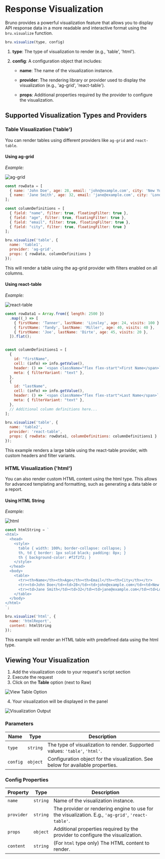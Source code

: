 
# Response Visualization<PremiumBadge />

Bruno provides a powerful visualization feature that allows you to display API response data in a more readable and interactive format using the `bru.visualize` function.
```javascript
bru.visualize(type, config)
```

1. **type**: The type of visualization to render (e.g., 'table', 'html').

2. **config**: A configuration object that includes:

    - **name**: The name of the visualization instance.

    - **provider**: The rendering library or provider used to display the visualization (e.g., 'ag-grid', 'react-table').

    - **props**: Additional properties required by the provider to configure the visualization.

## Supported Visualization Types and Providers

### Table Visualization ('table')

You can render tables using different providers like `ag-grid` and `react-table`.

#### Using **ag-grid**

*Example:*

![ag-grid](/screenshots/visualization/ag-grid.webp)


```javascript
const rowData = [
  { name: 'John Doe', age: 28, email: 'john@example.com', city: 'New York' },
  { name: 'Jane Smith', age: 32, email: 'jane@example.com', city: 'London' }
];

const columnDefinitions = [
  { field: "name", filter: true, floatingFilter: true },
  { field: "age", filter: true, floatingFilter: true },
  { field: "email", filter: true, floatingFilter: true },
  { field: "city", filter: true, floatingFilter: true }
];

bru.visualize('table', {
  name: 'table1',
  provider: 'ag-grid',
  props: { rowData, columnDefinitions }
});
```

This will render a table using the ag-grid provider with filters enabled on all columns.

#### Using **react-table**

*Example:*

![react-table](/screenshots/visualization/react-table.webp)


```javascript
const rowData1 = Array.from({ length: 2500 })
  .map((_) => [
    { firstName: 'Tanner', lastName: 'Linsley', age: 24, visits: 100 },
    { firstName: 'Tandy', lastName: 'Miller', age: 40, visits: 40 },
    { firstName: 'Joe', lastName: 'Dirte', age: 45, visits: 20 },
  ]).flat();


const columnDefinitions1 = [
  {
    id: "firstName",
    cell: (info) => info.getValue(),
    header: () => `<span className="flex flex-start">First Name</span>`,
    meta: { filterVariant: "text" },
  },
  {
    id: "lastName",
    cell: (info) => info.getValue(),
    header: () => `<span className="flex flex-start">Last Name</span>`,
    meta: { filterVariant: "text" },
  },
  // Additional column definitions here...
];

bru.visualize('table', {
  name: 'table2',
  provider: 'react-table',
  props: { rowData: rowData1, columnDefinitions: columnDefinitions1 }
});
```

This example renders a large table using the react-table provider, with custom headers and filter variants.

### HTML Visualization ('html')

You can also render custom HTML content using the html type. This allows for advanced templating and formatting, such as generating a data table or a report.

#### Using **HTML** String

*Example:*

![html](/screenshots/visualization/html.webp)

```javascript
const htmlString = `
<html>
  <head>
    <style>
      table { width: 100%; border-collapse: collapse; }
      th, td { border: 1px solid black; padding: 8px; }
      th { background-color: #f2f2f2; }
    </style>
  </head>
  <body>
    <table>
      <tr><th>Name</th><th>Age</th><th>Email</th><th>City</th></tr>
      <tr><td>John Doe</td><td>28</td><td>john@example.com</td><td>New York</td></tr>
      <tr><td>Jane Smith</td><td>32</td><td>jane@example.com</td><td>London</td></tr>
    </table>
  </body>
</html>
`;

bru.visualize('html', {
  name: 'htmlReport',
  content: htmlString
});
```

This example will render an HTML table with predefined data using the html type.

## Viewing Your Visualization

1. Add the visualization code to your request's script section
2. Execute the request
3. Click on the **Table** option (next to Raw)

![View Table Option](/screenshots/visualization/1-view-table.webp)

4. Your visualization will be displayed in the panel

![Visualization Output](/screenshots/visualization/2-use-table.webp)

### Parameters

| Name     | Type     | Description                                                                                     |
|----------|----------|-------------------------------------------------------------------------------------------------|
| `type`   | `string` | The type of visualization to render. Supported values: `'table'`, `'html'`.                     |
| `config` | `object` | Configuration object for the visualization. See below for available properties.                 |

### Config Properties

| Property   | Type     | Description                                                                                     |
|------------|----------|-------------------------------------------------------------------------------------------------|
| `name`     | `string` | Name of the visualization instance.                                                             |
| `provider` | `string` | The provider or rendering engine to use for the visualization. E.g., `'ag-grid'`, `'react-table'`. |
| `props`    | `object` | Additional properties required by the provider to configure the visualization.                  |
| `content`  | `string` | (For `html` type only) The HTML content to render.                                             |
